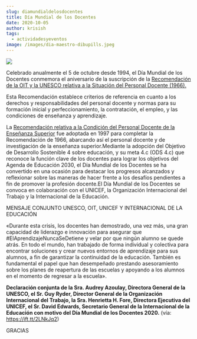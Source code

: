 ```yaml
---
slug: diamundialdelosdocentes
title: Día Mundial de los Docentes
date: 2020-10-05
author: krisish
tags:
  - actividadesyeventos
image: /images/dia-maestro-dibupills.jpeg
---
```

![](/images/dia-maestro-dibupills.jpeg)

Celebrado anualmente el 5 de octubre desde 1994, el Día Mundial de los Docentes conmemora el aniversario de la suscripción de la [Recomendación de la OIT y la UNESCO relativa a la Situación del Personal Docente (1966).](https://es.unesco.org/themes/docentes/ceart) 

Esta Recomendación establece criterios de referencia en cuanto a los derechos y responsabilidades del personal docente y normas para su formación inicial y perfeccionamiento, la contratación, el empleo, y las condiciones de enseñanza y aprendizaje. 

La [Recomendación relativa a la Condición del Personal Docente de la Enseñanza Superior](https://es.unesco.org/themes/docentes/ceart) fue adoptada en 1997 para completar la Recomendación de 1966, abarcando así el personal docente y de investigación de la enseñanza superior.Mediante la adopción del Objetivo de Desarrollo Sostenible 4 sobre educación, y su meta 4.c (ODS 4.c) que reconoce la función clave de los docentes para lograr los objetivos del Agenda de Educación 2030, el Día Mundial de los Docentes se ha convertido en una ocasión para destacar los progresos alcanzados y reflexionar sobre las maneras de hacer frente a los desafíos pendientes a fin de promover la profesión docente.El Día Mundial de los Docentes se convoca en colaboración con el UNICEF, la Organización Internacional del Trabajo y la Internacional de la Educación.

MENSAJE CONJUNTO UNESCO, OIT, UNICEF Y INTERNACIONAL DE LA EDUCACIÓN

«Durante esta crisis, los docentes han demostrado, una vez más, una gran capacidad de liderazgo e innovación para asegurar que #ElAprendizajeNuncaSeDetiene y velar por que ningún alumno se quede atrás. En todo el mundo, han trabajado de forma individual y colectiva para encontrar soluciones y crear nuevos entornos de aprendizaje para sus alumnos, a fin de garantizar la continuidad de la educación. También es fundamental el papel que han desempeñado prestando asesoramiento sobre los planes de reapertura de las escuelas y apoyando a los alumnos en el momento de regresar a la escuela».

**Declaración conjunta de la Sra. Audrey Azoulay, Directora General de la UNESCO, el Sr. Guy Ryder, Director General de la Organización Internacional del Trabajo, la Sra. Henrietta H. Fore, Directora Ejecutiva del UNICEF, el Sr. David Edwards, Secretario General de la Internacional de la Educación con motivo del Día Mundial de los Docentes 2020.** (vía: <https://ift.tt/2LNkJq2>)

GRACIAS
